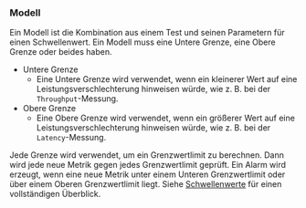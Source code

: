 ### Modell
Ein Modell ist die Kombination aus einem Test und seinen Parametern für einen Schwellenwert.
Ein Modell muss eine Untere Grenze, eine Obere Grenze oder beides haben.

- Untere Grenze
  - Eine Untere Grenze wird verwendet, wenn ein kleinerer Wert auf eine Leistungsverschlechterung hinweisen würde,
  wie z. B. bei der `Throughput`-Messung.
- Obere Grenze
  - Eine Obere Grenze wird verwendet, wenn ein größerer Wert auf eine Leistungsverschlechterung hinweisen würde,
  wie z. B. bei der `Latency`-Messung.

Jede Grenze wird verwendet, um ein Grenzwertlimit zu berechnen.
Dann wird jede neue Metrik gegen jedes Grenzwertlimit geprüft.
Ein Alarm wird erzeugt, wenn eine neue Metrik unter einem Unteren Grenzwertlimit oder über einem Oberen Grenzwertlimit liegt.
Siehe [Schwellenwerte](/de/docs/explanation/thresholds/) für einen vollständigen Überblick.